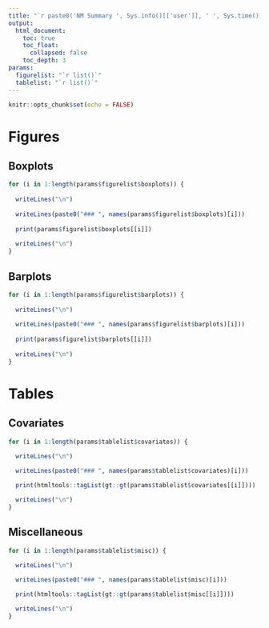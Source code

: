 ```yaml
---
title: "`r paste0('NM Summary ', Sys.info()[['user']], ' ', Sys.time())`"
output: 
  html_document:
    toc: true
    toc_float:
      collapsed: false
    toc_depth: 3
params: 
  figurelist: "`r list()`"
  tablelist: "`r list()`"
---
```


```r
knitr::opts_chunk$set(echo = FALSE)
```

# Figures

## Boxplots

```r

for (i in 1:length(params$figurelist$boxplots)) {
  
  writeLines("\n")
  
  writeLines(paste0("### ", names(params$figurelist$boxplots)[i]))
  
  print(params$figurelist$boxplots[[i]])
  
  writeLines("\n")
}

```

## Barplots

```r

for (i in 1:length(params$figurelist$barplots)) {
  
  writeLines("\n")
  
  writeLines(paste0("### ", names(params$figurelist$barplots)[i]))
  
  print(params$figurelist$barplots[[i]])
  
  writeLines("\n")
}

```

# Tables

## Covariates 

```r

for (i in 1:length(params$tablelist$covariates)) {

  writeLines("\n")
  
  writeLines(paste0("### ", names(params$tablelist$covariates)[i]))

  print(htmltools::tagList(gt::gt(params$tablelist$covariates[[i]])))

  writeLines("\n")
}

```

## Miscellaneous 

```r

for (i in 1:length(params$tablelist$misc)) {

  writeLines("\n")
  
  writeLines(paste0("### ", names(params$tablelist$misc)[i]))

  print(htmltools::tagList(gt::gt(params$tablelist$misc[[i]])))

  writeLines("\n")
}

```



